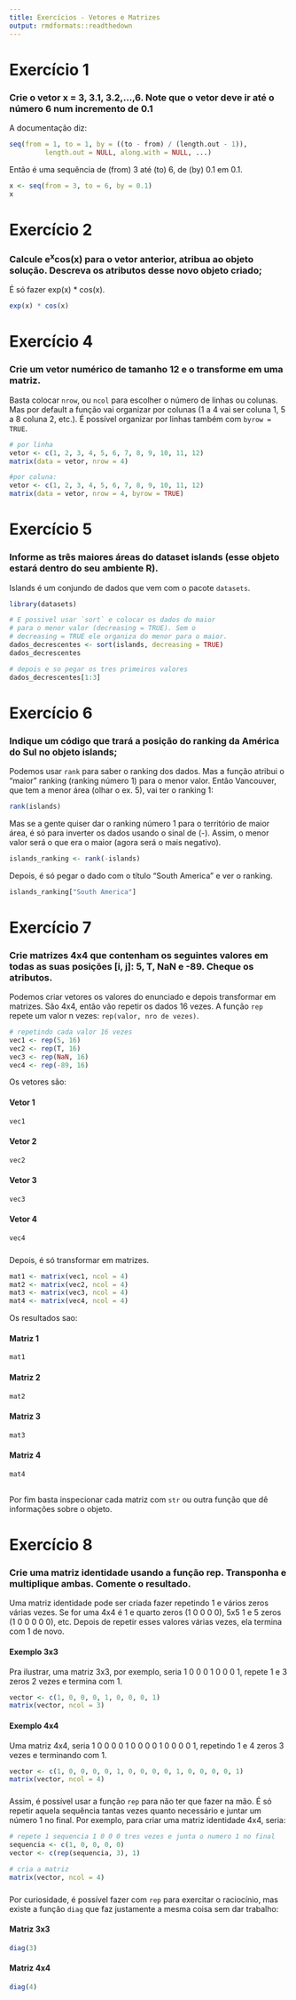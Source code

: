 ```yaml
---
title: Exercícios - Vetores e Matrizes
output: rmdformats::readthedown
---
```


# Exercício 1
### Crie o vetor x = 3, 3.1, 3.2,…,6. Note que o vetor deve ir até o número 6 num incremento de 0.1

A documentação diz:

```r
seq(from = 1, to = 1, by = ((to - from) / (length.out - 1)),
         length.out = NULL, along.with = NULL, ...)
```

Então é uma sequência de (from) 3 até (to) 6, de (by) 0.1 em 0.1.

```r
x <- seq(from = 3, to = 6, by = 0.1)
x
```

# Exercício 2
### Calcule e^x^cos(x) para o vetor anterior, atribua ao objeto solução. Descreva os atributos desse novo objeto criado;

É só fazer exp(x) * cos(x).

```r
exp(x) * cos(x)
```

# Exercício 4
### Crie um vetor numérico de tamanho 12 e o transforme em uma matriz.

Basta colocar `nrow`, ou `ncol` para escolher o número de linhas ou colunas.
Mas por default a função vai organizar por colunas (1 a 4 vai ser coluna 1, 5 a
8 coluna 2, etc.). É possível organizar por linhas também com `byrow = TRUE`.

```r
# por linha
vetor <- c(1, 2, 3, 4, 5, 6, 7, 8, 9, 10, 11, 12)
matrix(data = vetor, nrow = 4)

#por coluna:
vetor <- c(1, 2, 3, 4, 5, 6, 7, 8, 9, 10, 11, 12)
matrix(data = vetor, nrow = 4, byrow = TRUE)
```

# Exercício 5
### Informe as três maiores áreas do dataset islands (esse objeto estará dentro do seu ambiente R).

Islands é um conjundo de dados que vem com o pacote `datasets`.

```r
library(datasets)

# E possivel usar `sort` e colocar os dados do maior
# para o menor valor (decreasing = TRUE). Sem o
# decreasing = TRUE ele organiza do menor para o maior.
dados_decrescentes <- sort(islands, decreasing = TRUE)
dados_decrescentes

# depois e so pegar os tres primeiros valores
dados_decrescentes[1:3]
```

# Exercício 6
### Indique um código que trará a posição do ranking da América do Sul no objeto islands;

Podemos usar `rank` para saber o ranking dos dados. Mas a função
atribui o "maior" ranking (ranking número 1) para o menor valor. Então Vancouver, que
tem a menor área (olhar o ex. 5), vai ter o ranking 1:

```r
rank(islands)
```

Mas se a gente quiser dar o ranking número 1 para o território de
maior área, é só para inverter os dados usando o sinal de (-). Assim,
o menor valor será o que era o maior (agora será o mais
negativo).

```r
islands_ranking <- rank(-islands)
```

Depois, é só pegar o dado com o título "South America" e ver o ranking.

```r
islands_ranking["South America"]
```

# Exercício 7
### Crie matrizes 4x4 que contenham os seguintes valores em todas as suas posições [i, j]: 5, T, NaN e -89. Cheque os atributos. {.tabset .tabset-fade .tabset-pills}

Podemos criar vetores os valores do enunciado e depois transformar em
matrizes. São 4x4, então vão repetir os dados 16 vezes. A função `rep` repete
um valor n vezes: `rep(valor, nro de vezes)`.

```r
# repetindo cada valor 16 vezes
vec1 <- rep(5, 16)
vec2 <- rep(T, 16)
vec3 <- rep(NaN, 16)
vec4 <- rep(-89, 16)
```

Os vetores são:

#### Vetor 1
```r
vec1
```

#### Vetor 2
```r
vec2
```

#### Vetor 3
```r
vec3
```

#### Vetor 4
```r
vec4
```

### {.tabset .tabset-fade .tabset-pills}

Depois, é só transformar em matrizes.

```r
mat1 <- matrix(vec1, ncol = 4)
mat2 <- matrix(vec2, ncol = 4)
mat3 <- matrix(vec3, ncol = 4)
mat4 <- matrix(vec4, ncol = 4)
```

Os resultados sao:

#### Matriz 1
```r
mat1
```
#### Matriz 2
```r
mat2
```
#### Matriz 3
```r
mat3
```
#### Matriz 4
```r
mat4
```

##

Por fim basta inspecionar cada matriz com `str` ou outra função que dê informações sobre
o objeto.

# Exercício 8
### Crie uma matriz identidade usando a função rep. Transponha e multiplique ambas. Comente o resultado. {.tabset .tabset-fade .tabset-pills}

Uma matriz identidade pode ser criada fazer repetindo 1 e vários zeros várias
vezes. Se for uma 4x4 é 1 e quarto zeros (1 0 0 0 0), 5x5 1 e 5 zeros (1 0 0 0
0 0), etc. Depois de repetir esses valores várias vezes, ela termina com 1 de
novo.

#### Exemplo 3x3

Pra ilustrar, uma matriz 3x3, por exemplo, seria 1 0 0 0 1 0 0 0 1, repete 1 e 3 zeros 2 vezes e termina com 1.

```r
vector <- c(1, 0, 0, 0, 1, 0, 0, 0, 1)
matrix(vector, ncol = 3)
```

#### Exemplo 4x4
Uma matriz 4x4, seria 1 0 0 0 0 1 0 0 0 0 1 0 0 0 0 1, repetindo 1 e 4 zeros 3
vezes e terminando com 1.

```r
vector <- c(1, 0, 0, 0, 0, 1, 0, 0, 0, 0, 1, 0, 0, 0, 0, 1)
matrix(vector, ncol = 4)
```

###

Assim, é possível usar a função `rep` para não ter que fazer na mão. É só
repetir aquela sequência tantas vezes quanto necessário e juntar um número 1
no final. Por exemplo, para criar uma matriz identidade 4x4, seria:

```r
# repete 1 sequencia 1 0 0 0 tres vezes e junta o numero 1 no final
sequencia <- c(1, 0, 0, 0, 0)
vector <- c(rep(sequencia, 3), 1)

# cria a matriz
matrix(vector, ncol = 4)
```
### {.tabset .tabset-fade .tabset-pills}

Por curiosidade, é possível fazer com `rep` para exercitar o raciocínio, mas
existe a função `diag` que faz justamente a mesma coisa sem dar trabalho:

#### Matriz 3x3
```r
diag(3)
```
#### Matriz 4x4
```r
diag(4)
```
